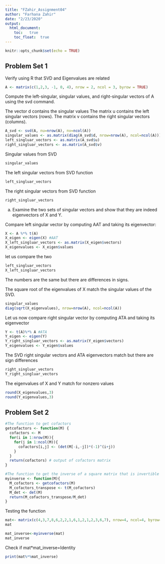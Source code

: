 ---
title: "FZahir_Assignment04"
author: "Farhana Zahir"
date: "2/23/2020"
output: 
  html_document:
    toc:   true
    toc_float:  true
---

```{r setup, include=FALSE}
knitr::opts_chunk$set(echo = TRUE)
```

## Problem Set 1

Verify using R that SVD and Eigenvalues are related

```{r}
A <- matrix(c(1,2,3, -1, 0, 4), nrow = 2, ncol = 3, byrow = TRUE)
```

Compute the left-singular, singular values, and right-singular vectors of A using the svd command.

The vector d contains the singular values
The matrix u contains the left singular vectors (rows).
The matrix v contains the right singular vectors (columns).

```{r}
A_svd <- svd(A, nu=nrow(A), nv=ncol(A))
singular_values <- as.matrix(diag(A_svd$d, nrow=nrow(A), ncol=ncol(A)))
left_singluar_vectors <- as.matrix(A_svd$u)
right_singluar_vectors <- as.matrix(A_svd$v)
```

Singular values from SVD
```{r}
singular_values
```
The left singular vectors from SVD function

```{r}
left_singluar_vectors
```

The right singular vectors from SVD function

```{r}
right_singluar_vectors
```

a) Examine the two sets of singular vectors and show that they are indeed
eigenvectors of X and Y.

Compare left singular vector by computing AAT and taking its eigenvector:

```{r}
X <- A %*% t(A)
X_eigen <- eigen(X) #AAT
X_left_singluar_vectors <- as.matrix(X_eigen$vectors)
X_eigenvalues <- X_eigen$values 
```

let us compare the two

```{r}
left_singluar_vectors
X_left_singluar_vectors
```

The numbers are the same but there are differences in signs. 

The square root of the eigenvalues of X match the singular values of the SVD.

```{r}
singular_values
diag(sqrt(X_eigenvalues), nrow=nrow(A), ncol=ncol(A))
```

Let us now compare right singular vector by computing ATA and taking its eigenvector

```{r}
Y <- t(A)%*% A #ATA
Y_eigen <- eigen(Y)
Y_right_singluar_vectors <- as.matrix(Y_eigen$vectors)
Y_eigenvalues <- Y_eigen$values
```

The SVD right singular vectors and ATA eigenvectors match but there are sign differences

```{r}
right_singluar_vectors
Y_right_singluar_vectors
```

The eigenvalues of X and Y match for nonzero values

```{r}
round(X_eigenvalues,3)
round(Y_eigenvalues,3)
```

## Problem Set 2

```{r}
#The function to get cofactors
getcofactors <- function(M) {
  cofactors <- M
  for(i in 1:nrow(M)){
    for(j in 1:ncol(M)){
      cofactors[i,j] <- (det(M[-i,-j])*(-1)^(i+j)) 
    }
  }
  return(cofactors) # output of cofactors matrix
}

#The function to get the inverse of a square matrix that is invertible
myinverse <- function(M){
  M_cofactors <- getcofactors(M)
  M_cofactors_transpose <- t(M_cofactors)
  M_det <- det(M)
  return(M_cofactors_transpose/M_det)
}
```

Testing the function
```{r}
mat<- matrix(c(4,3,7,8,6,2,2,1,6,1,2,1,2,3,6,7), nrow=4, ncol=4, byrow=TRUE)
mat
```
```{r}
mat_inverse<-myinverse(mat)
mat_inverse
```

Check if mat*mat_inverse=Identity
```{r}
print(mat%*%mat_inverse)
```
